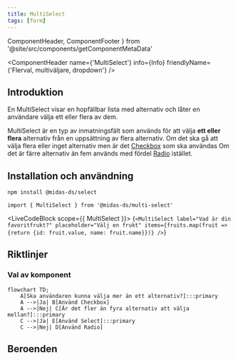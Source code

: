 ```yaml
---
title: MultiSelect
tags: [form]
---
```


  ComponentHeader,
  ComponentFooter
} from '@site/src/components/getComponentMetaData'

<ComponentHeader
  name={'MultiSelect'}
  info={Info}
  friendlyName={'Flerval, multiväljare, dropdown'}
/>

## Introduktion

En MultiSelect visar en hopfällbar lista med alternativ och låter en användare välja ett eller flera av dem.

MultiSelect är en typ av inmatningsfält som används för att välja **ett eller flera** alternativ från en uppsättning av flera alternativ. Om det ska gå att välja flera eller inget alternativ men är det [Checkbox](./checkbox.mdx) som ska användas
Om det är färre alternativ än fem används med fördel [Radio](./radio.mdx) istället.

## Installation och användning

```bash npm2yarn
npm install @midas-ds/select
```

```tsx
import { MultiSelect } from '@midas-ds/multi-select'
```

<LiveCodeBlock scope={{ MultiSelect }}>
  {`<MultiSelect
        label="Vad är din favoritfrukt?"
        placeholder="Välj en frukt"
        items={fruits.map(fruit => {return {id: fruit.value, name: fruit.name}})}
/>`}
</LiveCodeBlock>

## Riktlinjer

### Val av komponent

```mermaid
flowchart TD;
    A[Ska användaren kunna välja mer än ett alternativ?]:::primary
    A -->|Ja| B[Använd Checkbox]
    A -->|Nej| C[Är det fler än fyra alternativ att välja mellan?]:::primary
    C -->|Ja| E[Använd Select]:::primary
    C -->|Nej| D[Använd Radio]

```

## Beroenden

<ComponentFooter info={Info} />
